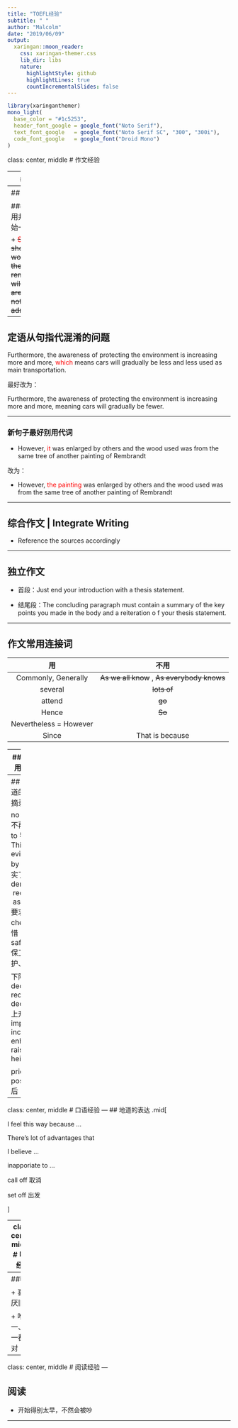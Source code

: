 ```yaml
---
title: "TOEFL经验"
subtitle: " "
author: "Malcolm"
date: "2019/06/09"
output:
  xaringan::moon_reader:
    css: xaringan-themer.css
    lib_dir: libs
    nature:
      highlightStyle: github
      highlightLines: true
      countIncrementalSlides: false
---
```

```r
library(xaringanthemer)
mono_light(
  base_color = "#1c5253",
  header_font_google = google_font("Noto Serif"),
  text_font_google   = google_font("Noto Serif SC", "300", "300i"),
  code_font_google   = google_font("Droid Mono")
)
```
class: center, middle
# 作文经验



---
## 作文

### [并列连词](http://www.en998.com/g/biaodian/020160408.html)

1. 如果并列的是两个句子，即并列句，则and 前经常加[逗号](http://www.pinlue.com/article/2018/09/1612/547220023914.html)

  + People will not buy as many cars as before,<font color=#FF0000> and </font> they can even use old cars.

  + In first place, as the world's natural environment becomes worse,<font color=#FF0000> and </font>  it is compelling and emergent to preserve our global environment.
  
  + All those kinds of transportation are healthier than cars,<font color=#FF0000> and </font> people will gradually give up driving cars.
  
---
## 作文

### 不要使用并列连词开始一个句子

+ ~~<font color=#FF0000>So</font> it should be worried that the remaining wilderness areas will not be admonished.~~

---

## 定语从句指代混淆的问题

Furthermore, the awareness of protecting the environment is increasing more and more,<font color=#FF0000> which</font> means cars will gradually be less and less used as main transportation.

最好改为：

Furthermore, the awareness of protecting the environment is increasing more and more, meaning cars will gradually be fewer.

---

### 新句子最好别用代词

+ However,<font color=#FF0000> it </font> was enlarged by others and the wood used was from the same tree of another painting of Rembrandt

改为：

+ However,<font color=#FF0000> the painting</font>  was enlarged by others and the wood used was from the same tree of another painting of Rembrandt





---

## 综合作文 | Integrate Writing

+ Reference the sources accordingly

---

## 独立作文

+ 首段：Just end your introduction with a thesis statement.

+ 结尾段：The concluding paragraph must contain a summary of the key points you
made in the body and a reiteration o f your thesis statement.

---

## 作文常用连接词

| 用      | 不用          | 
|:------:|:------:| 
| Commonly, Generally | ~~As we all know~~ , ~~As everybody knows~~| 
|several|~~lots of~~|
|attend|~~go~~|
|Hence| ~~So~~|
|Nevertheless = However| |
|Since |That is because |

---
## 作文常用连接词

| 连接词| 意义 | 
|:------|:------:| 
| since | 既然| 
|unless |除非|
|otherwise|否则|
|Meanwhile|与此同时|
|to some extent|在某种程度上|
|accordingly |1.相应地 2.因此, 于是|
 

---
## 一些地道的表达摘录

no longer 不再  
lead to 导致  
This is evidenced by 被···证实了  
demand \ request \ ask sb for 要求  
cherish 珍惜  
safeguard 保卫、维护、捍卫

下降：decline, reduce, decrease  
上升：improve, increase, enhance, raise, heighten

prior 先
posterior 后
---
class: center, middle
# 口语经验
---
## 地道的表达
.mid[

I feel this way because ...

There's lot of advantages that

I believe ...

inapporiate to ...

call off 取消

set off 出发

]

---
class: center, middle
# 听力经验
---
##听力

+ 喜新厌旧

+ 唯一、第一都不对


---
class: center, middle
# 阅读经验
---

## 阅读

+ 开始得别太早，不然会被吵

---













